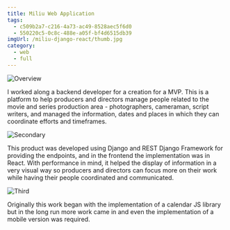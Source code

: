 ```yaml
---
title: Miliu Web Application
tags:
  - c509b2a7-c216-4a73-ac49-8528aec5f6d0
  - 550220c5-0c8c-488e-a05f-bf4d6515db39
imgUrl: /miliu-django-react/thumb.jpg
category:
  - web
  - full
---
```


![Overview](/miliu-django-react/1.jpg)

I worked along a backend developer for a creation for a MVP. This is a platform to help producers and directors manage people related to the movie and series production area - photographers, cameraman, script writers, and managed the information, dates and places in which they can coordinate efforts and timeframes.

![Secondary](/miliu-django-react/2.jpg)

This product was developed using Django and REST Django Framework for providing the endpoints, and in the frontend the implementation was in React. With performance in mind, it helped the display of information in a very visual way so producers and directors can focus more on their work while having their people coordinated and communicated.

![Third](/miliu-django-react/3.jpg)

Originally this work began with the implementation of a calendar JS library but in the long run more work came in and even the implementation of a mobile version was required.
